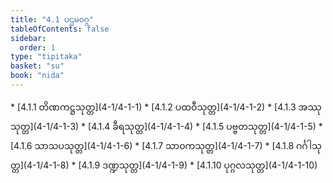 ```yaml
---
title: "4.1 ပဌမဝဂ္ဂ"
tableOfContents: false
sidebar:
  order: 1
type: "tipitaka"
basket: "su"
book: "nida"
---
```



<DynamicBreadcrumb />



<TableOfContents book="nida" section="4.1">
* [4.1.1 တိဏကဋ္ဌသုတ္တ](4-1/4-1-1)
* [4.1.2 ပထဝီသုတ္တ](4-1/4-1-2)
* [4.1.3 အဿုသုတ္တ](4-1/4-1-3)
* [4.1.4 ခီရသုတ္တ](4-1/4-1-4)
* [4.1.5 ပဗ္ဗတသုတ္တ](4-1/4-1-5)
* [4.1.6 သာသပသုတ္တ](4-1/4-1-6)
* [4.1.7 သာဝကသုတ္တ](4-1/4-1-7)
* [4.1.8 ဂင်္ဂါသုတ္တ](4-1/4-1-8)
* [4.1.9 ဒဏ္ဍသုတ္တ](4-1/4-1-9)
* [4.1.10 ပုဂ္ဂလသုတ္တ](4-1/4-1-10)
</TableOfContents>